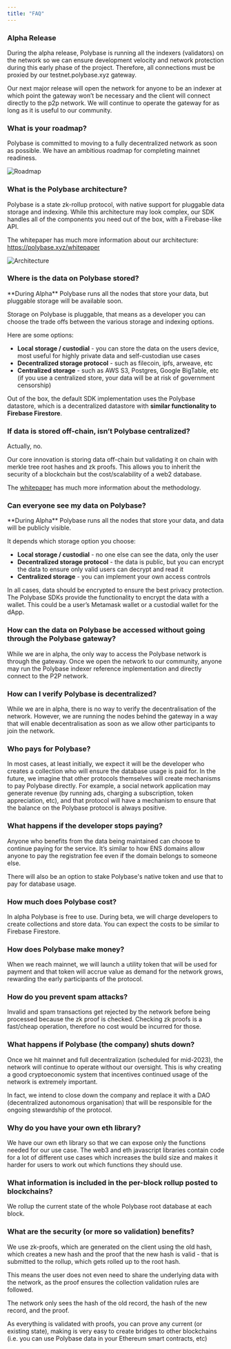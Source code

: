 ```yaml
---
title: "FAQ"
---
```


### Alpha Release

During the alpha release, Polybase is running all the indexers (validators) on
the network so we can ensure development velocity and network protection during
this early phase of the project. Therefore, all connections must be proxied by
our testnet.polybase.xyz gateway.

Our next major release will open the network for anyone to be an indexer at
which point the gateway won’t be necessary and the client will connect directly
to the p2p network. We will continue to operate the gateway for as long as it is
useful to our community.

### What is your roadmap?

Polybase is committed to moving to a fully decentralized network as soon as
possible. We have an ambitious roadmap for completing mainnet readiness.

![Roadmap](/images/roadmap.webp)

### What is the Polybase architecture?

Polybase is a state zk-rollup protocol, with native support for pluggable data
storage and indexing. While this architecture may look complex, our SDK handles
all of the components you need out of the box, with a Firebase-like API.

The whitepaper has much more information about our architecture:
https://polybase.xyz/whitepaper

![Architecture](/images/architecture.webp)

### Where is the data on Polybase stored?

<Info>
**During Alpha** Polybase runs all the nodes that store your data, but pluggable storage will be available soon.
</Info>

Storage on Polybase is pluggable, that means as a developer you can choose the
trade offs between the various storage and indexing options.

Here are some options:

- **Local storage / custodial** \- you can store the data on the users device,
  most useful for highly private data and self-custodian use cases
- **Decentralized storage protocol** \- such as filecoin, ipfs, arweave, etc
- **Centralized storage** \- such as AWS S3, Postgres, Google BigTable, etc (if
  you use a centralized store, your data will be at risk of government
  censorship)

Out of the box, the default SDK implementation uses the Polybase datastore,
which is a decentralized datastore with **similar functionality to Firebase
Firestore**.

### If data is stored off-chain, isn’t Polybase centralized?

Actually, no.

Our core innovation is storing data off-chain but validating it on chain with
merkle tree root hashes and zk proofs. This allows you to inherit the security
of a blockchain but the cost/scalability of a web2 database.

The [whitepaper](https://polybase.xyz/whitepaper) has much more information
about the methodology.

### Can everyone see my data on Polybase?

<Info>
**During Alpha** Polybase runs all the nodes that store your data, and data will be publicly visible.
</Info>

It depends which storage option you choose:

- **Local storage / custodial** \- no one else can see the data, only the user
- **Decentralized storage protocol** \- the data is public, but you can encrypt
  the data to ensure only valid users can decrypt and read it
- **Centralized storage** \- you can implement your own access controls

In all cases, data should be encrypted to ensure the best privacy protection.
The Polybase SDKs provide the functionality to encrypt the data with a wallet.
This could be a user’s Metamask wallet or a custodial wallet for the dApp.

### How can the data on Polybase be accessed without going through the Polybase gateway?

While we are in alpha, the only way to access the Polybase network is through
the gateway. Once we open the network to our community, anyone may run the
Polybase indexer reference implementation and directly connect to the P2P
network.

### How can I verify Polybase is decentralized?

While we are in alpha, there is no way to verify the decentralisation of the
network. However, we are running the nodes behind the gateway in a way that will
enable decentralisation as soon as we allow other participants to join the
network.

### Who pays for Polybase?

In most cases, at least initially, we expect it will be the developer who
creates a collection who will ensure the database usage is paid for. In the
future, we imagine that other protocols themselves will create mechanisms to pay
Polybase directly. For example, a social network application may generate
revenue (by running ads, charging a subscription, token appreciation, etc), and
that protocol will have a mechanism to ensure that the balance on the Polybase
protocol is always positive.

### What happens if the developer stops paying?

Anyone who benefits from the data being maintained can choose to continue paying
for the service. It’s similar to how ENS domains allow anyone to pay the
registration fee even if the domain belongs to someone else.

There will also be an option to stake Polybase's native token and use that to
pay for database usage.

### How much does Polybase cost?

In alpha Polybase is free to use. During beta, we will charge developers to
create collections and store data. You can expect the costs to be similar to
Firebase Firestore.

### How does Polybase make money?

When we reach mainnet, we will launch a utility token that will be used for
payment and that token will accrue value as demand for the network grows,
rewarding the early participants of the protocol.

### How do you prevent spam attacks?

Invalid and spam transactions get rejected by the network before being processed
because the zk proof is checked. Checking zk proofs is a fast/cheap operation,
therefore no cost would be incurred for those.

### What happens if Polybase (the company) shuts down?

Once we hit mainnet and full decentralization (scheduled for mid-2023), the
network will continue to operate without our oversight. This is why creating a
good cryptoeconomic system that incentives continued usage of the network is
extremely important.

In fact, we intend to close down the company and replace it with a DAO
(decentralized autonomous organisation) that will be responsible for the ongoing
stewardship of the protocol.

### Why do you have your own eth library?

We have our own eth library so that we can expose only the functions needed for
our use case. The web3 and eth javascript libraries contain code for a lot of
different use cases which increases the build size and makes it harder for users
to work out which functions they should use.

### What information is included in the per-block rollup posted to blockchains?

We rollup the current state of the whole Polybase root database at each block.

### What are the security (or more so validation) benefits?

We use zk-proofs, which are generated on the client using the old hash, which
creates a new hash and the proof that the new hash is valid - that is submitted
to the rollup, which gets rolled up to the root hash.

This means the user does not even need to share the underlying data with the
network, as the proof ensures the collection validation rules are followed.

The network only sees the hash of the old record, the hash of the new record,
and the proof.

As everything is validated with proofs, you can prove any current (or existing
state), making is very easy to create bridges to other blockchains (i.e. you can
use Polybase data in your Ethereum smart contracts, etc)
